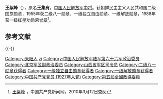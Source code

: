 {{noteTA
|1 = zh-hans:蒋介石;zh-hk:蒋介石;zh-tw:蒋中正;
|2 = zh-hans:斯大林;zh-hk:史太林;zh-tw:史達林;
|3 = zh-cn:朝鲜战争; zh-sg:韩战; zh-tw:韓戰; zh-hk:韓戰;
}}

{{Infobox_officeholder
| name = 王紫峰
| image name = Wangzifeng.jpg
| width = 200
| now = 
| period = 
| Sex =
| different name = 王子凤
| party = {{中国共产党}}
| nationality = {{PRC}}
| Native place =
| date of birth = 1905年6月18日
| place of birth = {{QING|湖南省}}[[耒阳县|耒阳县]]菁苔冲
| date of death = {{Death date and age|1994|6|30|1905|6|18}}
| place of death = {{PRC}}[[北京市|北京市]]
| religion = [[共产主义|共产主义]]
| spouse = 
| relatives = 
| educate = 
* 两年半私塾
| past =
* 中国工农红军第4军28团特务连司务长
* 红12军34师1大队政治委员
* 红15军43师129团政治委员
* 红9军团第14师41团代理政治委员
* 红1军团随营学校政治教育主任
* 八路军第115师教导队政治教育主任
* 晋察冀军区第三军分区10团团长，冀中军区第四军分区政治委员，冀热察 挺进军第11支队政治部主任，晋察冀军区第五、第四军分区政治部主任
* 1949年2月，人民解放军第66军政治委员
* 1950年，中国人民志愿军第66军政治委员
* 山西军区司令员
* 1961年-1968年，北京军区副政治委员
| work =
}}

'''王紫峰'''（{{bd|1905年|6月18日|1994年|6月30日}}），原名'''王集有'''，[[中国人民解放军中将|中国人民解放军中将]]。获朝鲜民主主义人民共和国二级国旗勋章，1955年获二级八一勋章、一级独立自由勋章、一级解放勋章，1988年获一级红星功勋荣誉章<ref name="官方">[http://dangshi.people.com.cn/GB/165617/165618/166491/167908/9975147.html 王紫峰] {{Wayback|url=http://dangshi.people.com.cn/GB/165617/165618/166491/167908/9975147.html |date=20160304091102 }}，中国共产党新闻网，2010年3月12日查阅</ref>。

== 参考文献 ==
{{Reflist}}

{{-}}
{{start box}}
{{s-mil|pla}}
{{s-before|[[萧思明|萧思明]]}}
{{s-title|[[中国人民解放军|中国人民解放军]][[山西军区|山西军区]][[司令员|司令员]]|1952年5月-1955年11月}}
{{s-after|[[萧新槐|萧新槐]]}}
{{s-before|[[萧新槐|萧新槐]]}}
{{s-title|[[中国人民解放军山西省军区|中国人民解放军山西省军区]][[司令员|司令员]]|1956年7月-1961年12月}}
{{s-after|[[陈金钰|陈金钰]]}}
{{end box}}
{{中國人民解放軍開國中將}}
{{DEFAULTSORT:wang zifeng}}
[[Category:耒阳人|Category:耒阳人]]
[[Category:王姓|zi]]
[[Category:中国人民解放军陆军第六十六军政治委员|Category:中国人民解放军陆军第六十六军政治委员]]
[[Category:北京军区副政治委员|Category:北京军区副政治委员]]
[[Category:山西省军区司令员|Category:山西省军区司令员]]
[[Category:二级八一勋章获得者|Category:二级八一勋章获得者]]
[[Category:一级独立自由勋章获得者|Category:一级独立自由勋章获得者]]
[[Category:一级解放勋章获得者|Category:一级解放勋章获得者]]
[[Category:中国共产党党员_(1927年入党)|Category:中国共产党党员 (1927年入党)]]
[[Category:第五屆全國政協委員|Category:第五屆全國政協委員]]

{{中华人民共和国军事人物小作品}}